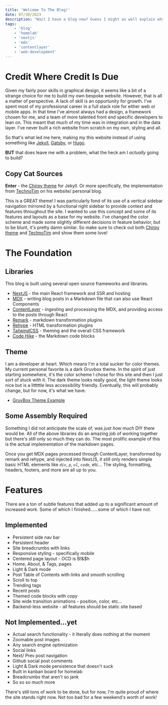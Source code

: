 ```yaml
---
title: 'Welcome To The Blog!'
date: 07/30/2023
description: "Wait I have a blog now? Guess I might as well explain why! We'll also dig into some of the features, how it was built, and what to look forward to next. This post will cover building the basics of how I built my personal blog including: NextJS, Content Layer MDX, Tailwind and more. "
tags: 
    - 'blog'
    - 'homelab'
    - 'nextjs'
    - 'mdx'
    - 'contentlayer'
    - 'web-development'
---
```


# Credit Where Credit Is Due

Given my fairly poor skills in graphical design, it seems like a bit of a strange choice for me to build my own bespoke website. However, that is all a matter of perspective. A lack of skill is an opportunity for growth. I've spent most of my professional career in a full stack role for either web or mobile apps. In that time I've almost always had a design, a framework chosen for me, and a team of more talented front end specific developers to lean on. This meant that much of my time was in integration and in the data layer. I've never built a rich website from scratch on my own, styling and all.

So that's what led me here, making my this website instead of using something like [Jekyll](https://jekyllrb.com/), [Gatsby](https://www.gatsbyjs.com/), or [Hugo](https://gohugo.io/).

**BUT** that does leave me with a problem, what the heck am I *actually* going to build?

## Copy Cat Sources

**Enter** - the [Chirpy theme](https://github.com/cotes2020/jekyll-theme-chirpy/tree/e8ef69ad1784661c5bb06dbcf530cfa37af63383) for Jekyll. Or more specifically, the implementation from [TechnoTim](https://technotim.live/) on his website/ personal blog.

This is a GREAT theme! I was particularly fond of its use of a vertical sidebar navigation mirrored by a functional right sidebar to provide context and features throughout the site. I wanted to use this concept and some of its features and layouts as a base for my website. I've changed the color scheme and made some slightly different decisions in feature behavior, but to be blunt, it's pretty damn similar. So make sure to check out both [Chirpy theme](https://github.com/cotes2020/jekyll-theme-chirpy/tree/e8ef69ad1784661c5bb06dbcf530cfa37af63383) and [TechnoTim](https://technotim.live/) and show them some love!


# The Foundation

## Libraries

This blog is built using several open source frameworks and libraries.

 - [NextJS](https://nextjs.org/) - the main React framework and SSR and hosting
 - [MDX](https://mdxjs.com/) - writing blog posts in a Markdown file that can also use React Components
 - [ContentLayer](https://www.contentlayer.dev/) - ingesting and processing the MDX, and providing access to the posts through React
 - [Remark](https://github.com/remarkjs/remark) - markdown transformation plugins
 - [Rehype](https://github.com/rehypejs/rehype) - HTML transformation plugins
 - [TailwindCSS](https://tailwindcss.com/) - theming and the overall CSS framework
 - [Code Hike](https://codehike.org/docs/themes) - the Markdown code blocks

## Theme

I am a developer at heart. Which means I'm a total sucker for color themes. My current personal favorite is a dark Gruvbox theme. In the spirit of just starting somewhere, it's the color scheme I chose for this site and then I just sort of stuck with it. The dark theme looks really good, the light theme looks nice but is a litttttle less accessibility friendly. Eventually, this will probably change, but for now, it's what we have.

- [GruvBox Theme Example](https://github.com/jdinhify/vscode-theme-gruvbox)

## Some Assembly Required

Something I did not anticipate the scale of, was *just how much* DIY there would be. All of the above libraries do an amazing job of working together but there's still only so much they can do. The most prolific example of this is the actual implementation of the markdown pages.

Once you get MDX pages processed through ContentLayer, transformed by remark and rehype, and injected into NextJS, it still only renders simple basic HTML elements like _`div`_, _`p`_, _`ul`_, _`code`_, etc... The styling, formatting, headers, footers, and more are all up to you.

# Features

There are a ton of subtle features that added up to a significant amount of increased work. Some of which I finished......some of which I have not.

## Implemented

- Persistent side nav bar
- Persistent header
- Site breadcrumbs with links
- Responsive styling - specifically mobile
- Centered page layout - OCD is B!&$h
- Home, About, & Tags, pages
- Light & Dark mode
- Post Table of Contents with links and smooth scrolling
- Scroll to top
- Trending tags
- Recent posts
- Themed code blocks with copy
- Site wide transition animations - position, color, etc...
- Backend-less website - all features should be static site based

## Not Implemented...yet

- Actual search functionality - it literally does nothing at the moment
- Zoomable post images
- Any search engine optimization
- Social links
- Next/ Prev post navigation
- Github social post comments
- Light & Dark mode persistence that doesn't suck
- Built in kanban board for homelab
- Breadcrumbs that aren't so jank
- So so so much more

There's still tons of work to be done, but for now, I'm quite proud of where the site stands right now. Not too bad for a few weekend's worth of work!